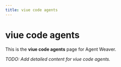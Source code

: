 ```yaml
---
title: viue code agents
---
```


# viue code agents

This is the **viue code agents** page for Agent Weaver.

_TODO: Add detailed content for viue code agents._
